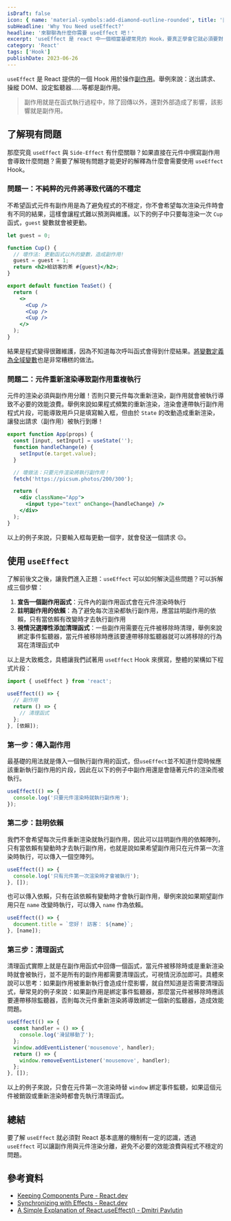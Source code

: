 ```yaml
---
isDraft: false
icon: { name: 'material-symbols:add-diamond-outline-rounded', title: '菱形方框中央有加號符號' }
subHeadline: 'Why You Need useEffect?'
headline: '來聊聊為什麼你需要 useEffect 吧！'
excerpt: 'useEffect 是 react 中一個相當基礎常見的 Hook，要真正學會它就必須要對 React 如何運作有基礎的認識才行，它是 React 提供的一個 Hook 用於操作副作用，舉例來說：送出請求、操縱 DOM、設定監聽器……等都是副作用。'
category: 'React'
tags: ['Hook']
publishDate: 2023-06-26
---
```


`useEffect` 是 React 提供的一個 Hook 用於操作[副作用](/post/why-pure-function/#%E4%BB%80%E9%BA%BC%E6%98%AF%E5%89%AF%E4%BD%9C%E7%94%A8)。舉例來說：送出請求、操縱 DOM、設定監聽器……等都是副作用。

> 副作用就是在函式執行過程中，除了回傳以外，還對外部造成了影響，該影響就是副作用。

## 了解現有問題

那麼究竟 `useEffect` 與 `Side-Effect` 有什麼關聯？如果直接在元件中撰寫副作用會導致什麼問題？需要了解現有問題才能更好的解釋為什麼會需要使用 `useEffect` Hook。

### 問題一：不純粹的元件將導致代碼的不穩定

不希望函式元件有副作用是為了避免程式的不穩定，你不會希望每次渲染元件時會有不同的結果，這樣會讓程式難以預測與維護。以下的例子中只要每渲染一次 `Cup` 函式，`guest` 變數就會被更動。

```jsx
let guest = 0;

function Cup() {
  // 壞作法: 更動函式以外的變數，造成副作用!
  guest = guest + 1;
  return <h2>給訪客的茶 #{guest}</h2>;
}

export default function TeaSet() {
  return (
    <>
      <Cup />
      <Cup />
      <Cup />
    </>
  );
}
```

結果是程式變得很難維護，因為不知道每次呼叫函式會得到什麼結果。[將變數定義為全域變數](/post/understanding-the-use-cases-of-useref/#%E6%96%B9%E6%B3%95%E4%B8%80%E5%AE%9A%E7%BE%A9%E8%AE%8A%E6%95%B8%E5%9C%A8%E5%85%83%E4%BB%B6%E5%A4%96)也是非常糟糕的做法。

### 問題二：元件重新渲染導致副作用重複執行

元件的渲染必須與副作用分離！否則只要元件每次重新渲染，副作用就會被執行導致不必要的效能浪費。舉例來說如果程式頻繁的重新渲染，渲染會連帶執行副作用程式片段，可能導致用戶只是填寫輸入框，但由於 `State` 的改動造成重新渲染，讓發出請求（副作用）被執行到爆！

```jsx
export function App(props) {
  const [input, setInput] = useState('');
  function handleChange(e) {
    setInput(e.target.value);
  }

  // 壞做法：只要元件渲染將執行副作用！
  fetch('https://picsum.photos/200/300');

  return (
    <div className="App">
      <input type="text" onChange={handleChange} />
    </div>
  );
}
```

以上的例子來說，只要輸入框每更動一個字，就會發送一個請求 ☹。

## 使用 `useEffect`

了解前後文之後，讓我們進入正題：`useEffect` 可以如何解決這些問題？可以拆解成三個步驟：

1. **宣告一個副作用函式**：元件內的副作用函式會在元件渲染時執行
2. **註明副作用的依賴**：為了避免每次渲染都執行副作用，應當註明副作用的依賴，只有當依賴有改變時才去執行副作用
3. **視情況選擇性添加清理函式**：一些副作用需要在元件被移除時清理，舉例來說綁定事件監聽器，當元件被移除時應該要連帶移除監聽器就可以將移除的行為寫在清理函式中

以上是大致概念，具體讓我們試著用 `useEffect` Hook 來撰寫，整體的架構如下程式片段：

```jsx
import { useEffect } from 'react';

useEffect(() => {
  // 副作用
  return () => {
    // 清理函式
  };
}, [依賴]);
```

### 第一步：傳入副作用

最基礎的用法就是傳入一個執行副作用的函式，但`useEffect`並不知道什麼時候應該重新執行副作用的片段，因此在以下的例子中副作用還是會隨著元件的渲染而被執行。

```jsx
useEffect(() => {
  console.log('只要元件渲染時就執行副作用');
});
```

### 第二步：註明依賴

我們不會希望每次元件重新渲染就執行副作用，因此可以註明副作用的依賴陣列，只有當依賴有變動時才去執行副作用，也就是說如果希望副作用只在元件第一次渲染時執行，可以傳入一個空陣列。

```jsx
useEffect(() => {
  console.log('只有元件第一次渲染時才會被執行');
}, []);
```

也可以傳入依賴，只有在該依賴有變動時才會執行副作用，舉例來說如果期望副作用只在 `name` 改變時執行，可以傳入 `name` 作為依賴。

```jsx
useEffect(() => {
  document.title = `您好！ 訪客： ${name}`;
}, [name]);
```

### 第三步：清理函式

清理函式實際上就是在副作用函式中回傳一個函式，當元件被移除時或是重新渲染時就會被執行，並不是所有的副作用都需要清理函式，可視情況添加即可。具體來說可以思考：如果副作用被重新執行會造成什麼影響，就自然知道是否需要清理函式，舉常見的例子來說：如果副作用是綁定事件監聽器，那麼當元件被移除時應該要連帶移除監聽器，否則每次元件重新渲染將導致綁定一個新的監聽器，造成效能問題。

```jsx
useEffect(() => {
  const handler = () => {
    console.log('滑鼠移動了');
  };
  window.addEventListener('mousemove', handler);
  return () => {
    window.removeEventListener('mousemove', handler);
  };
}, []);
```

以上的例子來說，只會在元件第一次渲染時替 `window` 綁定事件監聽，如果這個元件被銷毀或重新渲染時都會先執行清理函式。

## 總結

要了解 `useEffect` 就必須對 React 基本底層的機制有一定的認識，透過 `useEffect` 可以讓副作用與元件渲染分離，避免不必要的效能浪費與程式不穩定的問題。

## 參考資料

- [Keeping Components Pure - React.dev](https://react.dev/learn/keeping-components-pure)
- [Synchronizing with Effects - React.dev](https://react.dev/learn/synchronizing-with-effects)
- [A Simple Explanation of React.useEffect() - Dmitri Pavlutin](https://dmitripavlutin.com/react-useeffect-explanation/)
